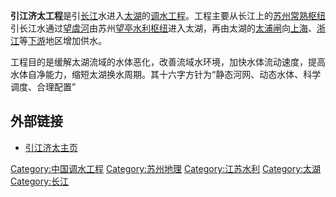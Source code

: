 '''引江济太工程'''是引[[长江|长江]]水进入[[太湖|太湖]]的[[调水工程|调水工程]]。工程主要从长江上的[[苏州|苏州]][[常熟枢纽|常熟枢纽]]引长江水通过[[望虞河|望虞河]]由苏州[[望亭水利枢纽|望亭水利枢纽]]进入太湖，再由太湖的[[太浦闸|太浦闸]]向[[上海|上海]]、[[浙江|浙江]]等[[下游|下游]]地区增加供水。

工程目的是缓解太湖流域的水体恶化，改善流域水环境，加快水体流动速度，提高水体自净能力，缩短太湖换水周期。其十六字方针为“静态河网、动态水体、科学调度、合理配置”

== 外部链接 ==
*[http://www.tba.gov.cn/ztbd/yjjt/index.asp 引江济太主页] {{Wayback|url=http://www.tba.gov.cn/ztbd/yjjt/index.asp |date=20190812203614 }}

[[Category:中国调水工程|Category:中国调水工程]]
[[Category:苏州地理|Category:苏州地理]]
[[Category:江苏水利|Category:江苏水利]]
[[Category:太湖|Category:太湖]]
[[Category:长江|Category:长江]]